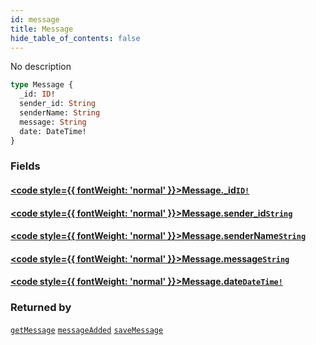 ```yaml
---
id: message
title: Message
hide_table_of_contents: false
---
```








No description

```graphql
type Message {
  _id: ID!
  sender_id: String
  senderName: String
  message: String
  date: DateTime!
}
```


### Fields

#### [<code style={{ fontWeight: 'normal' }}>Message.<b>_id</b></code>](#)<Bullet />[`ID!`](/docs/graphql/scalars/id) <Badge class="secondary" text="non-null"/> <Badge class="secondary" text="scalar"/>
> 
> 

#### [<code style={{ fontWeight: 'normal' }}>Message.<b>sender_id</b></code>](#)<Bullet />[`String`](/docs/graphql/scalars/string) <Badge class="secondary" text="scalar"/>
> 
> 

#### [<code style={{ fontWeight: 'normal' }}>Message.<b>senderName</b></code>](#)<Bullet />[`String`](/docs/graphql/scalars/string) <Badge class="secondary" text="scalar"/>
> 
> 

#### [<code style={{ fontWeight: 'normal' }}>Message.<b>message</b></code>](#)<Bullet />[`String`](/docs/graphql/scalars/string) <Badge class="secondary" text="scalar"/>
> 
> 

#### [<code style={{ fontWeight: 'normal' }}>Message.<b>date</b></code>](#)<Bullet />[`DateTime!`](/docs/graphql/scalars/date-time) <Badge class="secondary" text="non-null"/> <Badge class="secondary" text="scalar"/>
> 
> 



### Returned by

[`getMessage`](/docs/graphql/queries/get-message)  <Badge class="secondary" text="query"/><Bullet />[`messageAdded`](/docs/graphql/subscriptions/message-added)  <Badge class="secondary" text="subscription"/><Bullet />[`saveMessage`](/docs/graphql/mutations/save-message)  <Badge class="secondary" text="mutation"/>



